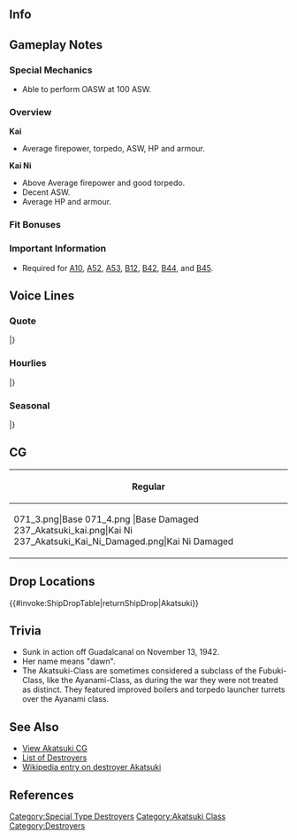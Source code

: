 ==Info==
{{KanmusuInfo|ID=071}}
{{KanmusuInfo|ID=071a}}
{{KanmusuInfo|ID=237}}

==Gameplay Notes==
===Special Mechanics===
* Able to perform OASW at 100 ASW.

===Overview===
'''Kai'''
* Average firepower, torpedo, ASW, HP and armour.  

'''Kai Ni'''
* Above Average firepower and good torpedo.
* Decent ASW.
* Average HP and armour.

===Fit Bonuses===
{{:{{BASEPAGENAME}}/Equipment Bonuses}}
{{clear}}

===Important Information===
* Required for [[Quests#A10|A10]], [[Quests#A52|A52]], [[Quests#A53|A53]], [[Quests#B12|B12]], [[Quests#B42|B42]], [[Quests#B44|B44]], and [[Quests#B45|B45]].

==Voice Lines==
===Quote===
{{ShipquoteHeader}}
{{ShipquoteKai
| scenario = Introduction
| origin=暁よ。一人前のレディーとして扱ってよね！
| translation=I'm Akatsuki! Treat me like the first-class lady that I am!
| audio=Akatsuki-Introduction.ogg
}}
{{ShipquoteKai
| scenario = Library
| origin=特III型駆逐艦1番艦の暁よ。
吹雪型をベースに航行性能や航続距離を向上させたの。特型駆逐艦の最終完成形なんだから！
ちゃんとレディーとして活躍したのよ！ほ、ほんとなんだからっ。
| translation=I'm the 1st ship of the Special Type III destroyers, Akatsuki.<ref>The Special Type III destroyers are the Akatsuki-class. Type I and Type II were the Fubuki and Ayanami-classes respectively.</ref>
I have improved manoeuvrability and cruising distance over the basic Fubuki-class.<ref>The Akatsuki-class had the efficiencies of their boilers increased and the number reduced from four to three. Ships of her class also had their funnels narrowed.</ref> I'm the perfected form of the Special Type destroyers!
I behaved like a proper lady you know! Re-really!
| audio=Akatsuki-Library.ogg
}}
{{ShipquoteKai
| scenario = Secretary 1
| origin=司令官、ごきげんようです
| translation= Good day to you Commander.
| audio=Akatsuki-Secretary_1.ogg
}}
{{ShipquoteKai
| scenario = Secretary 2
| origin=本日はお日柄もよく、なのです
| translation=Today is a lucky day.
| audio=Akatsuki-Secretary_2.ogg
}}
{{ShipquoteKai
| scenario = Secretary 2
| kai2 = yes
| origin=頭をなでなでしないでよ！もう子供じゃないって言ってるでしょ！
| translation=Don't pat my head like that! Didn't I say that I'm not a child anymore?
| audio=AkatsukiKai2-Secretary 2.ogg
}}
{{ShipquoteKai
| scenario = Secretary 3
| origin=頭をなでなでしないでよ！もう子供じゃないって言ってるでしょ！
| translation=Don't pat my head like that! Didn't I say that I'm not a child anymore?
| audio=Akatsuki-Secretary_3.ogg
}}
{{ShipquoteKai
| scenario = Secretary 3
| kai2 = yes
| origin=司令官、そんなに見つめられると私…私っ…！って！帽子がズレてるって何よそれ！もうっ！
| translation=If you keep looking at me like that Commander, I'll... I'll...! Hey! What do you mean my hat is askew!? Jeez~!
| audio=AkatsukiKai2-Secretary 3.ogg
}}
{{ShipquoteKai
| scenario = Secretary (Idle)
|kai = yes
| origin=そわそわ、そわそわ…何時間でも待っていられるんだから！
| translation=*fidget fidget*... I can wait for hours!<ref>Sowasowa (そわそわ) is the onomatopaedia for fidgeting, it shows restlessness.</ref> 
| audio=Akatsuki-Idle.ogg
}}
{{ShipquoteKai
| scenario = Secretary (Married)
| origin=し、し、しっ司令官、がんばっているから褒めてあげるわ。頭出しなさい。
| translation=C-c-c-commander, I'll prasise you since you've worked hard. Stick out your head.
| audio=Akatsuki-Wedding_Line.ogg
}}
{{ShipquoteKai
| scenario = Wedding
| origin=司令官と2人でお食事なんて、レディーとして…。あれ？なんで暁だけジュースなのよ？それにどうしてピラフの上に旗が立っているのよ！
| translation=To have a meal with the commander, just the two of us, as a lady.... Wait! Why do I have juice? Furthermore, why does the pilaf have a flag in it!<ref>Children's meals in Japan typically have a little flag as a decoration.</ref>
| audio=Akatsuki-Wedding.ogg
}}
{{ShipquoteKai
| scenario = Player's Score
| origin=司令官に電文よ、早く読んで
| translation=It's a telegram for you Commander. Please read it quickly.
| audio=Akatsuki-Looking_At_Scores.ogg
}}
{{ShipquoteKai
| scenario = Joining the Fleet
| origin=暁の出番ね。見てなさい
| translation=It's my turn right. Watch me!
| audio=Akatsuki-Joining_A_Fleet.ogg
}}
{{ShipquoteKai
| scenario = Equipment 1
| origin=ありがとう。お礼はちゃんと言えるし<ref>Shared with Supply before Kai.</ref>
| translation=Thank you. You have my regards.
| audio=Akatsuki-Equipment_1.ogg
}}
{{ShipquoteKai
| scenario = Equipment 2
| origin=装備が大きすぎないかって？丁度いいに決まってるじゃないっ
| translation="The equipment looks to big"? It's obviously just the right size!
| audio=Akatsuki-Equipment_2.ogg
}}
{{ShipquoteKai
| scenario = Equipment 3
| origin=と、当然よ！
| translation=N-naturally!
| audio=Akatsuki-Equipment_3.ogg
}}
{{ShipquoteKai
| scenario = Supply
| kai = yes
| origin=一人前のレディとして頂くわ。
| translation=I will accept this as a first-class lady.
| audio=AkatsukiKai-Supply.ogg
}}
{{ShipquoteKai
| scenario = Docking (Minor)
| origin= 別に疲れた訳じゃないんだから。
| translation= It's not that I'm tired or anything.
| audio=Akatsuki-Docking_Minor.ogg
}}
{{ShipquoteKai
| scenario = Docking (Major)
| origin= 激しい戦闘ばかりに駆り出されて、困っちゃうわ。
| translation= I'm only being deployed to tough battles, how troubling...
| audio=Akatsuki-Docking_Major.ogg
}}
{{ShipquoteKai
| scenario = Construction
| origin=新しい船が出来たって
| translation=A new ship has been completed.
| audio=Akatsuki-Construction.ogg
}}
{{ShipquoteKai
| scenario = Returning from Sortie
| origin=艦隊が帰ってきたんだって。ふぅ
| translation=The fleet is back. *whew*
| audio=Akatsuki-Returning_From_Sortie.ogg
}}
{{ShipquoteKai
| scenario = Starting a Sortie
| origin=暁、水雷戦隊、出撃します
| translation=The torpedo squadron and I are sortieing.
| audio=Akatsuki-Joining_A_Fleet.ogg
}}
{{ShipquoteKai
| scenario = Starting a Battle
| origin=攻撃するからね
| translation=Time to attack, yes?
| audio=Akatsuki-Battle_Start.ogg
}}
{{ShipquoteKai
| scenario = Attack
| origin=やぁー！
| translation=Yaa!
| audio=Akatsuki-Attack.ogg
}}
{{ShipquoteKai
| scenario = Night Battle Attack
| origin=お子様言うなぁー！
| translation=Don't call me a chiiild!
| audio=Akatsuki-Night_Attack.ogg
}}
{{ShipquoteKai
| scenario = Night Battle
| origin=突撃するんだから！
| translation=I'm charging in!
| audio=Akatsuki-Night_Battle.ogg
}}
{{ShipquoteKai
| scenario = MVP
| origin=どう考えても、暁が一番って事よね！
| translation=No matter how slice it, you have to say I'm the best!
| audio=Akatsuki-MVP.ogg
}}
{{ShipquoteKai
| scenario = Minor Damage 1
| origin=へっちゃらだし
| translation=I'm not concerned!
| audio=Akatsuki-Minor_Damage_1.ogg
}}
{{ShipquoteKai
| scenario = Minor Damage 2
| origin=きゃあっ！
| translation=Kyaah!
| audio=Akatsuki-Minor_Damage_2.ogg
}}
{{ShipquoteKai
| scenario = Major Damage
| origin=もう、許さない…許さないんだから！
| translation=Jeez, I won't forgive you... I really won't!
| audio=Akatsuki-Major_Damage.ogg
}}
{{ShipquoteKai
| scenario = Sunk
| origin=こんなところで沈むの…いやだよぉ…
| translation=I don't want to... sink in a place like this...
| audio=Akatsuki-Sunk.ogg
}}
|}<references/>

{{clear}}

===Hourlies===
{{ShipquoteHeader|type = hourly}}
{{ShipquoteKai
| scenario = 00:00
| origin=マルマルマルマルよ。鎮守府も静か。…ふえぇ、暗いよぉ…
| translation=It's 0000. The base is quiet now. ...Whew, it's so dark...
| audio=Akatsuki-00.ogg
}}
{{ShipquoteKai
| scenario = 01:00
| origin=マルヒトマルマル。早く寝ないと、レディの美貌が台無しじゃない！
| translation=0100. A lady's beauty will be marred if they don't go to bed early, you know!
| audio=Akatsuki-01.ogg
}}
{{ShipquoteKai
| scenario = 02:00
| origin=マルフタマルマル。し、司令官・・・ちょっと廊下の奥が気になるの。一緒に見回りしてもいいのよ？
| translation=0200. C-commander.... I'm a little concerned about the hallway. Could we go take a look together?
| audio=Akatsuki-02.ogg
}}
{{ShipquoteKai
| scenario = 03:00
| origin=マルサンマルマル。別に、トイレに行きたかったわけじゃないし！
| translation=0300. It's not like I needed to go to the toilet or anything!
| audio=Akatsuki-03.ogg
}}
{{ShipquoteKai
| scenario = 04:00
| origin=マルヨン・・・マルマル・・・。レディーは徹夜しても完璧なのよ？
| translation=04...00... Ladies are great at pulling all nighters too right?
| audio=Akatsuki-04.ogg
}}
{{ShipquoteKai
| scenario = 05:00
| origin=マルゴ・・・マルマル・・・。(寝息が聞こえる)
| translation=05...00... *sleeping sounds*
| audio=Akatsuki-05.ogg
}}
{{ShipquoteKai
| scenario = 06:00
| origin=マル・・・ロク・・・マルマル・・・。あっ・・・寝る子は育つって言うじゃない！
| translation=0...6...00... Ah... Don't say that "a well-slept child is a well-kept child​"!<ref>It's a Japanese proverb.</ref>
| audio=Akatsuki-06.ogg
}}
{{ShipquoteKai
| scenario = 07:00
| origin=マルナナ・・・マルマル・・・。えっ、やだ！完全に遅刻じゃない！
| translation=07...00.. Eh, oh no! I'm really late now right!
| audio=Akatsuki-07.ogg
}}
{{ShipquoteKai
| scenario = 08:00
| origin=マルハチマルマル。司令官のばかばかばか！なんで起こしてくれないのよ！あれ？しれいかーん！
| translation=0800. You dummy Commander! Dummy!  Why didn't you wake me up! Huh? Comma~nder!
| audio=Akatsuki-08.ogg
}}
{{ShipquoteKai
| scenario = 09:00
| origin=マルキュウマルマル。レディーは速攻で朝の準備をするわ
| translation=0900. A lady prepares for the morning without delay.
| audio=Akatsuki-09.ogg
}}
{{ShipquoteKai
| scenario = 10:00
| origin=ヒトマルマルマル。ふぇー！もうみんないないしぃ！
| translation=1000. Wha-! There's nobody here at all!
| audio=Akatsuki-10.ogg
}}
{{ShipquoteKai
| scenario = 11:00
| origin=ヒトヒトマルマル。あ、戻ってきたー！みんなで大遠征なんて狡いよー！
| translation=1100. Ah, they're back~! You're all mean, going off on long expeditions!
| audio=Akatsuki-11.ogg
}}
{{ShipquoteKai
| scenario = 12:00
| origin=ヒトフタマルマル。えっへん！留守中の鎮守府は、この暁が一人で守ったわ
| translation=1200.  A-hem! While you all were away, I looked after the base all by myself!
| audio=Akatsuki-12.ogg
}}
{{ShipquoteKai
| scenario = 13:00
| origin=ヒトサンマルマル。さぁ、豪華なランチを奢ってもいいのよ？
| translation=1300. Well then, feel free to treat me to a extravagant lunch, ok?
| audio=Akatsuki-13.ogg
}}
{{ShipquoteKai
| scenario = 14:00
| origin=ヒトヨンマルマル。だーかーらー！どうして豪華なランチに旗が立ってるのよぉ！・・・まぁ、エビフライもハンバーグも、スパゲッティも好きだけど
| translation=1400. I. Am. Asking. You! Why is there a flag in my extravagant lunch? well, I do like fried prawns, hamburger and spaghetti though.<ref>Flags are typically stuck into children's meals in Japan. Hamburger here refers to [https://en.wikipedia.org/wiki/Salisbury_steak Salisbury steak] instead of a patty in a bun.</ref>
| audio=Akatsuki-14.ogg
}}
{{ShipquoteKai
| scenario = 15:00
| origin=ヒトゴーマルマル。「ほら、豪勢だろ？」じゃないわよ！プンスカ！
| translation=1500. Don't say "Hey, isn't it extravagant"! *pouts*<ref>Punsuka (プンスカ) is the onomatopaedia for expressing anger.</ref>
| audio=Akatsuki-15.ogg
}}
{{ShipquoteKai
| scenario = 16:00
| origin=ヒトロクマルマル。では暁、一人前のレディとして、一旗あげてくるわ
| translation=1600. Well then, as a first-class lady, I will go make a name for myself.
| audio=Akatsuki-16.ogg
}}
{{ShipquoteKai
| scenario = 17:00
| origin=ヒトナナマルマル。さて、もうひと頑張りしましょ
| translation=1700. Now, let's go the extra mile.
| audio=Akatsuki-17.ogg
}}
{{ShipquoteKai
| scenario = 18:00
| origin=ヒトハチマルマル。ふぅ、レディーにも休息は必要ね
| translation=1800. Whew, breaks are vital for ladies as well right?
| audio=Akatsuki-18.ogg
}}
{{ShipquoteKai
| scenario = 19:00
| origin=ヒトキューマルマル。司令官、ハーブティーとかないかしら？・・・うん、どうせないわよね
| translation=1900. Do we have any herbal tea Commander? ...Yeah, I guess not.
| audio=Akatsuki-19.ogg
}}
{{ShipquoteKai
| scenario = 20:00
| origin=フタマルマルマル。暁ががんばってカレー作ったのよ。どうかな、どうかな？
| translation=2000. I did my best to make curry! How is it, how is it?
| audio=Akatsuki-20.ogg
}}
{{ShipquoteKai
| scenario = 21:00
| origin=フタヒトマルマル。えぇ～、甘口ですって？これでも、ずいぶん辛くしたつもりなんだけど・・・
| translation=2100. Eh? It's mild you say? But, I thought I made it plenty spicy...
| audio=Akatsuki-21.ogg
}}
{{ShipquoteKai
| scenario = 22:00
| origin=フタフタマルマル。さぁ、これからは大人の、レディの時間よ！
| translation=2200. Well then, from now on it's the adult's - the ladies' time!
| audio=Akatsuki-22.ogg
}}
{{ShipquoteKai
| scenario = 23:00
| origin=フタサン・・・マルマル・・・(寝息が聞こえる)
| translation=23...00... *sleeping sounds*
| audio=Akatsuki-23.ogg
}}
|}<references/>

{{clear}}

===Seasonal===
{{SeasonalHeaderOld}}
{{SeasonalQuote
|scenario = [[Seasonal/Valentine%27s_Day_2016|Valentine’s Day 2016]]
|origin = し、司令官！ちょ、チョコ、作ったわ！一人前のレディとして…あの、その…
|translation =	Co-commander! I-I made some chocolates! As a proper lady I… Ummm, you know…
|audio = Akatsuki_Valentine_Sec1.ogg
|notes = 
}}
{{SeasonalQuote
|scenario = [[Seasonal/White_Day_2016|White Day 2016]]
|origin = 司令官、レディーに対するチョコのお返しは…あぁ、これね！ …あぁ、後で開けるわ！
|translation =	Where’s the return gift fit for a lady, Commander… Ah, it’s this! …Ah, I’ll open it later!
|audio = Akatsuki_White_Day_2016.ogg
|notes = 
}}
{{SeasonalQuote
|scenario = [[Seasonal/Coming_of_Spring_2016|Spring 2016]]
|origin = もすぐ春ね～。レデイは花見に参加する物。ワクワク、早く招待されないかしら？
|translation =	It’s almost spring. Cherry blossom viewing is something ladies do. I’m so excited, will I get an invitation soon?
|audio = Akatsuki_Spring_2016_Sec1.ogg
|notes = 
}}
{{SeasonalQuote
|scenario = [[Seasonal/Third_Anniversary|3rd Anniversary]]
|origin = 司令官、三周年おめでとうです！一人前のレディとしてお祝いするわ！
|translation =	Congratulations on the 3rd Anniversary, Commander! I’ll celebrate this like a first class lady!
|audio = Akatsuki_3rd_Anniversary_Sec1.mp3
|notes = 
}}
{{SeasonalQuote
|scenario = [[Seasonal/Rainy_Season_2016|Rainy Season 2016]]
|origin = 梅雨かぁ…ちょっとしょぼーん。あぁ、電。それ、てるてる坊主？ やるじゃない！
|translation =	The rainy season… It’s a bit depressing. Ah, Inazuma. Is that a teruteru bouzu? Not bad!
|audio = Akatsuki_Rainy_Season_2016_Sec1.mp3
|notes = 
}}
{{SeasonalQuote
|scenario = [[Seasonal/Summer_2016|Midsummer 2016]]
|origin = もぅ、砂浜のお城作りは遊びじゃないわ！立派な諸島防衛の築城演習なのよ。
|translation =	Jeez, building sandcastles isn’t a game! It’s perfect training for building island fortifications.
|audio = Akatsuki_Sec1_Midsummer_2016.ogg
|notes = 
}}
{{SeasonalQuote
|scenario = [[Seasonal/Autumn_2016|Autumn 2016]]
|origin = 秋は少し、夜中にお手洗い行くのが苦手……。こ、この季節だけよ！ぷんすかっ！
|translation =	I don’t really like going to the toilet in the middle of the night during autumn…… O-only during this time of year! Humph!
|audio = Akatsuki_Autumn_2016_Sec1.mp3
|notes = 
}}
{{SeasonalQuote
|scenario = [[Seasonal/Saury_2016|Saury Festival 2016]]
|origin = 秋刀魚を集めるんでしょ？ 任せておいて！ 第六駆逐隊の力、見てなさい！
|translation =	You want to collect saury right? Leave it to me! I’ll show you the 6th Destroyer Division’s  power!
|audio = Akatsuki_Sec1_Saury_2016.mp3
|notes = 
}}
{{SeasonalQuote
|scenario = [[Seasonal/Christmas_2016|Christmas 2016]]
|origin = 子供じゃないんだから、ケーキにそんなに興味があるわけじゃないのよ？もぐもぐ。
|translation =	I’m not a child so I’m not really interested in things like cake you know? *nom nom*
|audio = Akatsuki_Christmas_2016_Sec1.mp3
|notes = 
}}
{{SeasonalQuote
|scenario = [[Seasonal/Setsubun_2017|Setsubun 2017]]
|origin = もう子供じゃないから鬼役立ってできること。いた！いたい…うえぇ…
|translation =	I’m not a kid anymore so I can play the Oni. Ow! That hurt… *sobs*…
|audio = Akatsuki_Setsubun_2017.mp3
|notes = 
}}
|}<references/>

{{clear}}

==CG==
{| class="mw-collapsible mw-collapsed wikitable" style="width: 100%;"
!Regular
|-
|<gallery>
071_3.png|Base
071_4.png |Base Damaged
237_Akatsuki_kai.png|Kai Ni
237_Akatsuki_Kai_Ni_Damaged.png|Kai Ni Damaged
</gallery>
|}

==Drop Locations==
{{#invoke:ShipDropTable|returnShipDrop|Akatsuki}}

==Trivia==
*Sunk in action off Guadalcanal on November 13, 1942.
*Her name means "dawn".
*The Akatsuki-Class are sometimes considered a subclass of the Fubuki-Class, like the Ayanami-Class, as during the war they were not treated as distinct.  They featured improved boilers and torpedo launcher turrets over the Ayanami class.

==See Also==
*[[{{PAGENAMEE}}/Gallery|View Akatsuki CG]]
*[[EliteDD|List of Destroyers]]
*[[wikipedia:Japanese_destroyer_Akatsuki_(1932)|Wikipedia entry on destroyer Akatsuki]]

==References==
<references/>
{{shiplist}}
[[Category:Special Type Destroyers]]
[[Category:Akatsuki Class]]
[[Category:Destroyers]]